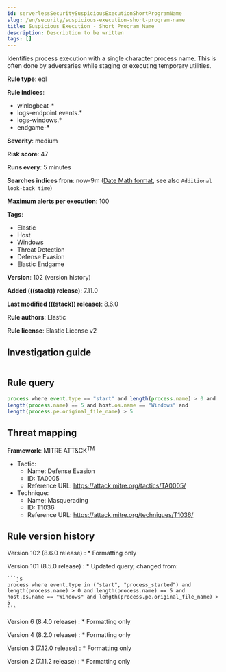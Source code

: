 ```yaml
---
id: serverlessSecuritySuspiciousExecutionShortProgramName
slug: /en/security/suspicious-execution-short-program-name
title: Suspicious Execution - Short Program Name
description: Description to be written
tags: []
---
```


<div id="suspicious-execution-short-program-name"></div>

Identifies process execution with a single character process name. This is often done by adversaries while staging or executing temporary utilities.

**Rule type**: eql

**Rule indices**:

* winlogbeat-*
* logs-endpoint.events.*
* logs-windows.*
* endgame-*

**Severity**: medium

**Risk score**: 47

**Runs every**: 5 minutes

**Searches indices from**: now-9m ([Date Math format](((ref))/common-options.html#date-math), see also <DocLink id="serverlessSecurityRulesUiCreate" section="set-the-rules-schedule">`Additional look-back time`</DocLink>)

**Maximum alerts per execution**: 100

**Tags**:

* Elastic
* Host
* Windows
* Threat Detection
* Defense Evasion
* Elastic Endgame

**Version**: 102 (<DocLink id="serverlessSecuritySuspiciousExecutionShortProgramName" section="rule-version-history">version history</DocLink>)

**Added (((stack)) release)**: 7.11.0

**Last modified (((stack)) release)**: 8.6.0

**Rule authors**: Elastic

**Rule license**: Elastic License v2

## Investigation guide

```markdown

```

## Rule query

```js
process where event.type == "start" and length(process.name) > 0 and
length(process.name) == 5 and host.os.name == "Windows" and
length(process.pe.original_file_name) > 5
```

## Threat mapping

**Framework**: MITRE ATT&CK<sup>TM</sup>

* Tactic:
    * Name: Defense Evasion
    * ID: TA0005
    * Reference URL: https://attack.mitre.org/tactics/TA0005/
* Technique:
    * Name: Masquerading
    * ID: T1036
    * Reference URL: https://attack.mitre.org/techniques/T1036/

<div id="suspicious-execution-short-program-name-history"></div>

## Rule version history

Version 102 (8.6.0 release) 
    : * Formatting only

Version 101 (8.5.0 release) 
    : * Updated query, changed from:

    ```js
    process where event.type in ("start", "process_started") and
    length(process.name) > 0 and length(process.name) == 5 and
    host.os.name == "Windows" and length(process.pe.original_file_name) >
    5
    ```

Version 6 (8.4.0 release) 
    : * Formatting only

Version 4 (8.2.0 release) 
    : * Formatting only

Version 3 (7.12.0 release) 
    : * Formatting only

Version 2 (7.11.2 release) 
    : * Formatting only


